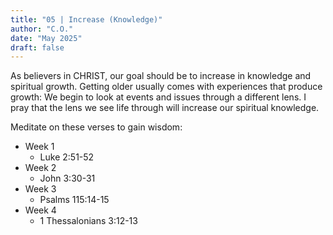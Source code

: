 ```yaml
---
title: "05 | Increase (Knowledge)"
author: "C.O."
date: "May 2025"
draft: false
---
```


As believers in CHRIST, our goal should be to increase in knowledge and spiritual growth. Getting older usually comes with experiences that produce growth: We begin to look at events and issues through a different lens. I pray that the lens we see life through will increase our spiritual knowledge.

Meditate on these verses to gain wisdom:

-   Week 1
    -   Luke 2:51-52
-   Week 2
    -   John 3:30-31
-   Week 3
    -   Psalms 115:14-15
-   Week 4
    -   1 Thessalonians 3:12-13
